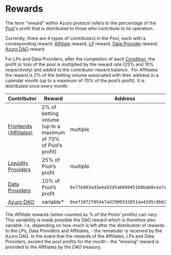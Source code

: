
# Rewards


The term "reward" within Azuro protocol refers to the percentage of the [Pool](/concepts/protocol/pools)'s profit that is distributed to those who contribute to its operation.

Currently, there are 4 types of contributors in the Pool, each with a corresponding reward: [Affiliate](/concepts/basic/affiliates) reward, [LP](/contracts/lp) reward, [Data Provider](/concepts/basic/data-providers) reward, [Azuro DAO](/concepts/governance/overview) reward.

For LPs and Data Providers, after the completion of each [Condition](/concepts/protocol/conditions), the profit or loss of the pool is multiplied by the reward rate (25% and 10% respectively) and added to the contributor reward balance.  For Affiliates the reward is 2% of the betting volume associated with their address in a calendar month (up to a maximum of 70% of the pool’s profit). It is distributed once every month.

| Contributor | Reward | Address |
|---|---|---|
| [Frontends (Affiliates)](/concepts/basic/affiliates) | 2% of betting volume (up to a maximum of 70% of Pool’s profit) | multiple |
| [Liquidity Providers](/contracts/lp) | 25% of Pool’s profit | multiple |
| [Data Providers](/concepts/basic/data-providers) | 10% of Pool’s profit | `0x77e803ad3a4a52d5ab609451b8ba60cea7a5bea6` |
| [Azuro DAO](/concepts/governance/overview) | variable* | `0xef18f2f054a7ad2909333051aa42d5c0bb3f92f6` |

<Callout icon="*" type="reference">
The Affiliate rewards (when counted as % of the Pools’ profits) can vary. This variability is made possible the DAO reward which is therefore also variable. I.e. depending on how much is left after the distribution of rewards to the LPs, Data Providers and Affiliates, - the remainder is received by the Azuro DAO. In the event that the rewards of the Affiliates, LPs and Data Providers, exceed the pool profits for the month - the “missing” reward is provided to the Affiliates by the DAO treasury.
</Callout>

